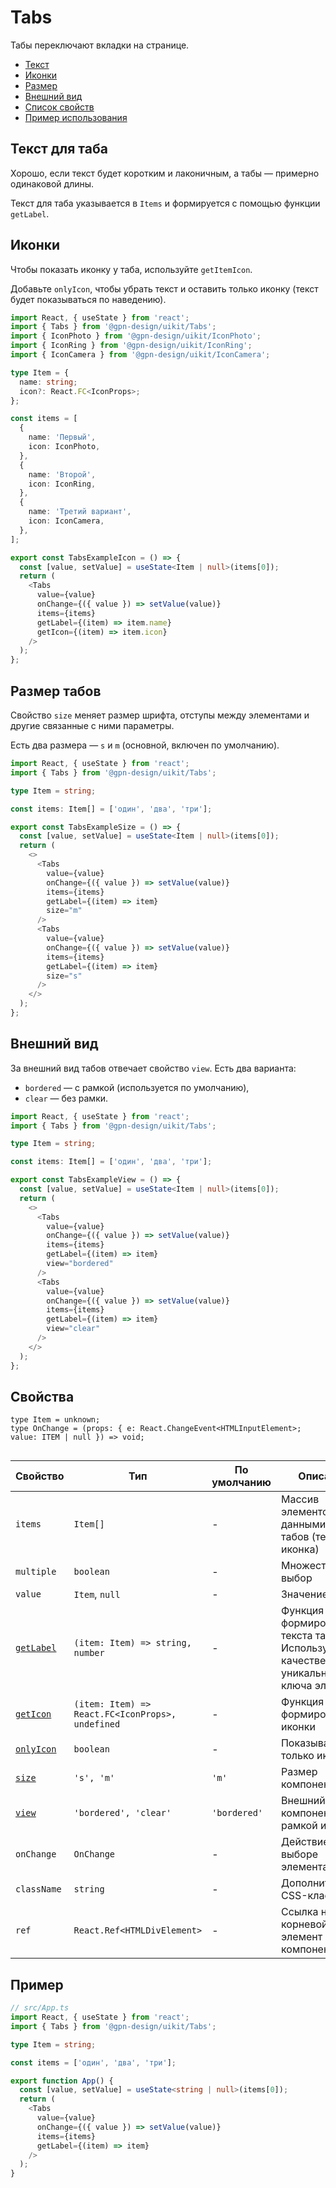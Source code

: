 
# Tabs

Табы переключают вкладки на странице.

- [Текст](#текст-для-таба)
- [Иконки](#иконки)
- [Размер](#размер-табов)
- [Внешний вид](#внешний-вид)
- [Список свойств](#свойства)
- [Пример использования](#пример)

## Текст для таба

Хорошо, если текст  будет коротким и лаконичным, а табы — примерно одинаковой длины.

Текст для таба указывается в `Items` и формируется с помощью функции  `getLabel`.

## Иконки

Чтобы показать иконку у таба, используйте `getItemIcon`.

Добавьте `onlyIcon`, чтобы убрать текст и оставить только иконку (текст будет показываться по наведению).

<TabsExampleIcon />

```ts
import React, { useState } from 'react';
import { Tabs } from '@gpn-design/uikit/Tabs';
import { IconPhoto } from '@gpn-design/uikit/IconPhoto';
import { IconRing } from '@gpn-design/uikit/IconRing';
import { IconCamera } from '@gpn-design/uikit/IconCamera';

type Item = {
  name: string;
  icon?: React.FC<IconProps>;
};

const items = [
  {
    name: 'Первый',
    icon: IconPhoto,
  },
  {
    name: 'Второй',
    icon: IconRing,
  },
  {
    name: 'Третий вариант',
    icon: IconCamera,
  },
];

export const TabsExampleIcon = () => {
  const [value, setValue] = useState<Item | null>(items[0]);
  return (
    <Tabs
      value={value}
      onChange={({ value }) => setValue(value)}
      items={items}
      getLabel={(item) => item.name}
      getIcon={(item) => item.icon}
    />
  );
};
```

## Размер табов

Свойство `size` меняет размер шрифта, отступы между элементами и другие связанные с ними параметры.

Есть два размера — `s` и `m` (основной, включен по умолчанию).

<TabsExampleSize />

```ts
import React, { useState } from 'react';
import { Tabs } from '@gpn-design/uikit/Tabs';

type Item = string;

const items: Item[] = ['один', 'два', 'три'];

export const TabsExampleSize = () => {
  const [value, setValue] = useState<Item | null>(items[0]);
  return (
    <>
      <Tabs
        value={value}
        onChange={({ value }) => setValue(value)}
        items={items}
        getLabel={(item) => item}
        size="m"
      />
      <Tabs
        value={value}
        onChange={({ value }) => setValue(value)}
        items={items}
        getLabel={(item) => item}
        size="s"
      />
    </>
  );
};
```


## Внешний вид

За внешний вид табов отвечает свойство `view`. Есть два варианта:
- `bordered` — с рамкой (используется по умолчанию),
- `clear` — без рамки.

<TabsExampleView />

```ts
import React, { useState } from 'react';
import { Tabs } from '@gpn-design/uikit/Tabs';

type Item = string;

const items: Item[] = ['один', 'два', 'три'];

export const TabsExampleView = () => {
  const [value, setValue] = useState<Item | null>(items[0]);
  return (
    <>
      <Tabs
        value={value}
        onChange={({ value }) => setValue(value)}
        items={items}
        getLabel={(item) => item}
        view="bordered"
      />
      <Tabs
        value={value}
        onChange={({ value }) => setValue(value)}
        items={items}
        getLabel={(item) => item}
        view="clear"
      />
    </>
  );
};
```


## Свойства

```
type Item = unknown;
type OnChange = (props: { e: React.ChangeEvent<HTMLInputElement>; value: ITEM | null }) => void;


```

| Свойство   | Тип          | По умолчанию | Описание |
| ---------- | -------------| ------------ | -------- |
| `items`    | `Item[]`     | -            | Массив элементов с данными для табов (текст, иконка) |
| `multiple` | `boolean`    | -            | Множественный выбор|
| `value `   | `Item`, `null`| -           | Значение |
| [`getLabel`](#текст-для-таба) | `(item: Item) => string, number`| -    | Функция для формирования текста таба. Используется в качестве уникального ключа элемента |
| [`getIcon`](#иконки)   | `(item: Item) => React.FC<IconProps>, undefined` | -  | Функция для формирования иконки |
| [`onlyIcon`](#иконки)  | `boolean`    | -            | Показывать только иконку|
| [`size`](#размер-табов)      | `'s', 'm'`   | `'m'`        | Размер компонента |
| [`view`](#внешний-вид)      | `'bordered', 'clear'`| `'bordered'` | Внешний вид компонента (с рамкой или без) |
| `onChange`  | `OnChange`   | -            | Действие при выборе элемента|
| `className` | `string`     | -            | Дополнительный CSS-класс |
| `ref`       | `React.Ref<HTMLDivElement>` | - | Ссылка на корневой DOM-элемент этого компонента |

<!-- props:end -->

## Пример


```ts
// src/App.ts
import React, { useState } from 'react';
import { Tabs } from '@gpn-design/uikit/Tabs';

type Item = string;

const items = ['один', 'два', 'три'];

export function App() {
  const [value, setValue] = useState<string | null>(items[0]);
  return (
    <Tabs
      value={value}
      onChange={({ value }) => setValue(value)}
      items={items}
      getLabel={(item) => item}
    />
  );
}
```

